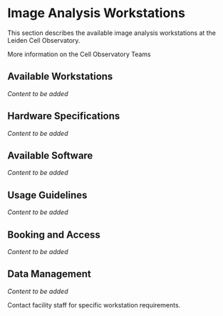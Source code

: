 # Image Analysis Workstations

This section describes the available image analysis workstations at the Leiden Cell Observatory.

More information on the Cell Observatory Teams

## Available Workstations

*Content to be added*

## Hardware Specifications

*Content to be added*

## Available Software

*Content to be added*

## Usage Guidelines

*Content to be added*

## Booking and Access

*Content to be added*

## Data Management

*Content to be added*

::: {.callout-note}
Contact facility staff for specific workstation requirements.
:::